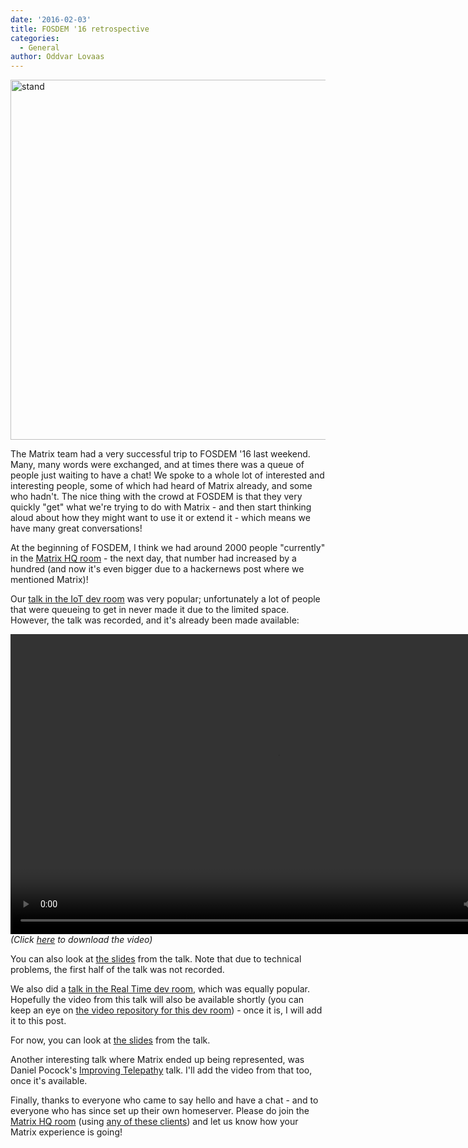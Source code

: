 ```yaml
---
date: '2016-02-03'
title: FOSDEM '16 retrospective
categories:
  - General
author: Oddvar Lovaas
---
```


<img src="https://matrix.org/blog/wp-content/uploads/2016/02/stand.jpg" alt="stand" width="1024" height="576" class="aligncenter size-full wp-image-1493" />

The Matrix team had a very successful trip to FOSDEM '16 last weekend. Many, many words were exchanged, and at times there was a queue of people just waiting to have a chat! We spoke to a whole lot of interested and interesting people, some of which had heard of Matrix already, and some who hadn't. The nice thing with the crowd at FOSDEM is that they very quickly "get" what we're trying to do with Matrix - and then start thinking aloud about how they might want to use it or extend it - which means we have many great conversations!

At the beginning of FOSDEM, I think we had around 2000 people "currently" in the <a href="https://vector.im/beta/#/room/#matrix:matrix.org">Matrix HQ room</a> - the next day, that number had increased by a hundred (and now it's even bigger due to a hackernews post where we mentioned Matrix)!

Our <a href="https://fosdem.org/2016/schedule/event/deviot15/">talk in the IoT dev room</a> was very popular; unfortunately a lot of people that were queueing to get in never made it due to the limited space. However, the talk was recorded, and it's already been made available:

<video width="853" height="480" controls>
  <source src="http://matrix.org/video/build-an-iot-platform-on-matrix.mp4" type="video/mp4" />
Your browser does not support the video tag.
</video>
<em>(Click <a href="http://matrix.org/video/build-an-iot-platform-on-matrix.mp4" title="here">here</a> to download the video)</em>

You can also look at <a href="https://matrix.org/blog/wp-content/uploads/2016/02/2016-01-29-Matrix-IOT-FOSDEM.pdf">the slides</a> from the talk. Note that due to technical problems, the first half of the talk was not recorded.

We also did a <a href="https://fosdem.org/2016/schedule/event/matrix/">talk in the Real Time dev room</a>, which was equally popular. Hopefully the video from this talk will also be available shortly (you can keep an eye on <a href="http://video.fosdem.org/2016/k3401/">the video repository for this dev room</a>) - once it is, I will add it to this post.

For now, you can look at <a href="https://matrix.org/blog/wp-content/uploads/2016/02/2016-01-29-Matrix-FOSDEM.pdf">the slides</a> from the talk.

Another interesting talk where Matrix ended up being represented, was Daniel Pocock's <a href="https://fosdem.org/2016/schedule/event/improving_telepathy/">Improving Telepathy</a> talk. I'll add the video from that too, once it's available.

Finally, thanks to everyone who came to say hello and have a chat - and to everyone who has since set up their own homeserver. Please do join the <a href="https://vector.im/beta/#/room/#matrix:matrix.org">Matrix HQ room</a> (using <a href="https://matrix.org/blog/try-matrix-now">any of these clients</a>) and let us know how your Matrix experience is going!